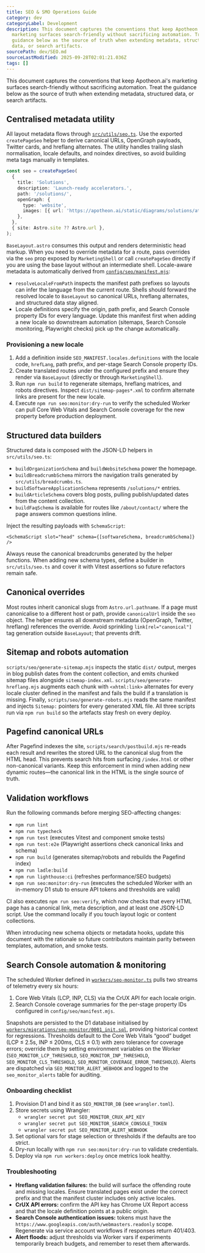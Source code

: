 ```yaml
---
title: SEO & SMO Operations Guide
category: dev
categoryLabel: Development
description: This document captures the conventions that keep Apotheon.ai's
  marketing surfaces search-friendly without sacrificing automation. Treat the
  guidance below as the source of truth when extending metadata, structured
  data, or search artifacts.
sourcePath: dev/SEO.md
sourceLastModified: 2025-09-28T02:01:21.036Z
tags: []
---
```


This document captures the conventions that keep Apotheon.ai's marketing surfaces
search-friendly without sacrificing automation. Treat the guidance below as the
source of truth when extending metadata, structured data, or search artifacts.

## Centralised metadata utility

All layout metadata flows through [`src/utils/seo.ts`](https://github.com/apotheonai/apotheon.ai/blob/main/src/utils/seo.ts).
Use the exported `createPageSeo` helper to derive canonical URLs, OpenGraph
payloads, Twitter cards, and hreflang alternates. The utility handles trailing
slash normalisation, locale defaults, and noindex directives, so avoid building
meta tags manually in templates.

```ts
const seo = createPageSeo(
  {
    title: 'Solutions',
    description: 'Launch-ready accelerators.',
    path: '/solutions/',
    openGraph: {
      type: 'website',
      images: [{ url: 'https://apotheon.ai/static/diagrams/solutions/atlas.svg' }],
    },
  },
  { site: Astro.site ?? Astro.url },
);
```

`BaseLayout.astro` consumes this output and renders deterministic head markup.
When you need to override metadata for a route, pass overrides via the `seo`
prop exposed by `MarketingShell` or call `createPageSeo` directly if you are
using the base layout without an intermediate shell. Locale-aware metadata is
automatically derived from [`config/seo/manifest.mjs`](https://github.com/apotheonai/apotheon.ai/blob/main/config/seo/manifest.mjs):

- `resolveLocaleFromPath` inspects the manifest path prefixes so layouts can
  infer the language from the current route. Shells should forward the resolved
  locale to `BaseLayout` so canonical URLs, hreflang alternates, and structured
  data stay aligned.
- Locale definitions specify the origin, path prefix, and Search Console
  property IDs for every language. Update this manifest first when adding a new
  locale so downstream automation (sitemaps, Search Console monitoring,
  Playwright checks) pick up the change automatically.

### Provisioning a new locale

1. Add a definition inside `SEO_MANIFEST.locales.definitions` with the locale
   code, `hrefLang`, path prefix, and per-stage Search Console property IDs.
2. Create translated routes under the configured prefix and ensure they render
   via `BaseLayout` (directly or through `MarketingShell`).
3. Run `npm run build` to regenerate sitemaps, hreflang matrices, and robots
   directives. Inspect `dist/sitemap-pages*.xml` to confirm alternate links are
   present for the new locale.
4. Execute `npm run seo:monitor:dry-run` to verify the scheduled Worker can pull
   Core Web Vitals and Search Console coverage for the new property before
   production deployment.

## Structured data builders

Structured data is composed with the JSON-LD helpers in `src/utils/seo.ts`:

- `buildOrganizationSchema` and `buildWebsiteSchema` power the homepage.
- `buildBreadcrumbSchema` mirrors the navigation trails generated by
  `src/utils/breadcrumbs.ts`.
- `buildSoftwareApplicationSchema` represents `/solutions/*` entries.
- `buildArticleSchema` covers blog posts, pulling publish/updated dates from the
  content collection.
- `buildFaqSchema` is available for routes like `/about/contact/` where the page
  answers common questions inline.

Inject the resulting payloads with `SchemaScript`:

```astro
<SchemaScript slot="head" schema={[softwareSchema, breadcrumbSchema]} />
```

Always reuse the canonical breadcrumbs generated by the helper functions. When
adding new schema types, define a builder in `src/utils/seo.ts` and cover it with
Vitest assertions so future refactors remain safe.

## Canonical overrides

Most routes inherit canonical slugs from `Astro.url.pathname`. If a page must
canonicalise to a different host or path, provide `canonicalUrl` inside the
`seo` object. The helper ensures all downstream metadata (OpenGraph, Twitter,
hreflang) references the override. Avoid sprinkling `link[rel="canonical"]`
tag generation outside `BaseLayout`; that prevents drift.

## Sitemap and robots automation

`scripts/seo/generate-sitemap.mjs` inspects the static `dist/` output, merges in
blog publish dates from the content collection, and emits chunked sitemap files
alongside `sitemap-index.xml`. `scripts/seo/generate-hreflang.mjs` augments each
chunk with `<xhtml:link>` alternates for every locale cluster defined in the
manifest and fails the build if a translation is missing. Finally,
`scripts/seo/generate-robots.mjs` reads the same manifest and injects
`Sitemap:` pointers for every generated XML file. All three scripts run via
`npm run build` so the artefacts stay fresh on every deploy.

## Pagefind canonical URLs

After Pagefind indexes the site, `scripts/search/postbuild.mjs` re-reads each
result and rewrites the stored URL to the canonical slug from the HTML head.
This prevents search hits from surfacing `/index.html` or other non-canonical
variants. Keep this enforcement in mind when adding new dynamic routes—the
canonical link in the HTML is the single source of truth.

## Validation workflows

Run the following commands before merging SEO-affecting changes:

- `npm run lint`
- `npm run typecheck`
- `npm run test` (executes Vitest and component smoke tests)
- `npm run test:e2e` (Playwright assertions check canonical links and schema)
- `npm run build` (generates sitemap/robots and rebuilds the Pagefind index)
- `npm run ladle:build`
- `npm run lighthouse:ci` (refreshes performance/SEO budgets)
- `npm run seo:monitor:dry-run` (executes the scheduled Worker with an in-memory
  D1 stub to ensure API tokens and thresholds are valid)

CI also executes `npm run seo:verify`, which now checks that every HTML page has
a canonical link, meta description, and at least one JSON-LD script. Use the
command locally if you touch layout logic or content collections.

When introducing new schema objects or metadata hooks, update this document with
the rationale so future contributors maintain parity between templates,
automation, and smoke tests.

## Search Console automation & monitoring

The scheduled Worker defined in [`workers/seo-monitor.ts`](https://github.com/apotheonai/apotheon.ai/blob/main/workers/seo-monitor.ts)
pulls two streams of telemetry every six hours:

1. Core Web Vitals (LCP, INP, CLS) via the CrUX API for each locale origin.
2. Search Console coverage summaries for the per-stage property IDs configured
   in `config/seo/manifest.mjs`.

Snapshots are persisted to the D1 database initialised by
[`workers/migrations/seo-monitor/0001_init.sql`](https://github.com/apotheonai/apotheon.ai/blob/main/workers/migrations/seo-monitor/0001_init.sql),
providing historical context for regressions. Thresholds default to the Core Web
Vitals “good” budget (LCP ≤ 2.5s, INP ≤ 200ms, CLS ≤ 0.1) with zero tolerance for
coverage errors; override them by setting environment variables on the Worker
(`SEO_MONITOR_LCP_THRESHOLD`, `SEO_MONITOR_INP_THRESHOLD`,
`SEO_MONITOR_CLS_THRESHOLD`, `SEO_MONITOR_COVERAGE_ERROR_THRESHOLD`). Alerts are
dispatched via `SEO_MONITOR_ALERT_WEBHOOK` and logged to the `seo_monitor_alerts`
table for auditing.

### Onboarding checklist

1. Provision D1 and bind it as `SEO_MONITOR_DB` (see `wrangler.toml`).
2. Store secrets using Wrangler:
   - `wrangler secret put SEO_MONITOR_CRUX_API_KEY`
   - `wrangler secret put SEO_MONITOR_SEARCH_CONSOLE_TOKEN`
   - `wrangler secret put SEO_MONITOR_ALERT_WEBHOOK`
3. Set optional vars for stage selection or thresholds if the defaults are too
   strict.
4. Dry-run locally with `npm run seo:monitor:dry-run` to validate credentials.
5. Deploy via `npm run workers:deploy` once metrics look healthy.

### Troubleshooting

- **Hreflang validation failures:** the build will surface the offending route
  and missing locales. Ensure translated pages exist under the correct prefix
  and that the manifest cluster includes only active locales.
- **CrUX API errors:** confirm the API key has Chrome UX Report access and that
  the locale definition points at a public origin.
- **Search Console authentication issues:** tokens must have the
  `https://www.googleapis.com/auth/webmasters.readonly` scope. Regenerate via
  service account workflows if responses return 401/403.
- **Alert floods:** adjust thresholds via Worker vars if experiments temporarily
  breach budgets, and remember to reset them afterwards.
